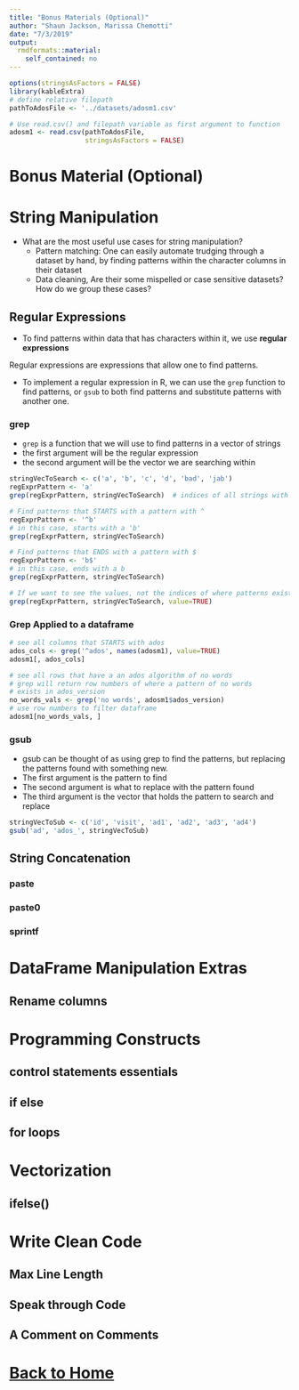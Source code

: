 ```yaml
---
title: "Bonus Materials (Optional)"
author: "Shaun Jackson, Marissa Chemotti"
date: "7/3/2019"
output: 
  rmdformats::material:
    self_contained: no
---
```


```r
options(stringsAsFactors = FALSE)
library(kableExtra)
# define relative filepath
pathToAdosFile <- '../datasets/adosm1.csv'

# Use read.csv() and filepath variable as first argument to function
adosm1 <- read.csv(pathToAdosFile, 
                   stringsAsFactors = FALSE)
```


# Bonus Material (Optional)

# String Manipulation

- What are the most useful use cases for string manipulation?
    - Pattern matching: One can easily automate trudging through a dataset by hand, by finding patterns within the character columns in their dataset
    - Data cleaning, Are their some mispelled or case sensitive datasets? How do we group these cases?

## Regular Expressions

- To find patterns within data that has characters within it, we use **regular expressions**

Regular expressions are expressions that allow one to find patterns. 

- To implement a regular expression in R, we can use the `grep` function to find patterns, or `gsub` to both find patterns and substitute patterns with another one.

### grep

- `grep` is a function that we will use to find patterns in a vector of strings
- the first argument will be the regular expression
- the second argument will be the vector we are searching within

```r
stringVecToSearch <- c('a', 'b', 'c', 'd', 'bad', 'jab')
regExprPattern <- 'a'
grep(regExprPattern, stringVecToSearch)  # indices of all strings with  an 'a'

# Find patterns that STARTS with a pattern with ^
regExprPattern <- '^b'
# in this case, starts with a 'b'
grep(regExprPattern, stringVecToSearch)

# Find patterns that ENDS with a pattern with $
regExprPattern <- 'b$'
# in this case, ends with a b
grep(regExprPattern, stringVecToSearch)

# If we want to see the values, not the indices of where patterns exist
grep(regExprPattern, stringVecToSearch, value=TRUE)
```

### Grep Applied to a dataframe

```r
# see all columns that STARTS with ados
ados_cols <- grep('^ados', names(adosm1), value=TRUE)
adosm1[, ados_cols]

# see all rows that have a an ados algorithm of no words
# grep will return row numbers of where a pattern of no words
# exists in ados_version
no_words_vals <- grep('no words', adosm1$ados_version)
# use row numbers to filter dataframe
adosm1[no_words_vals, ]
```



### gsub

- gsub can be thought of as using grep to find the patterns, but replacing the patterns found with something new.
- The first argument is the pattern to find
- The second argument is what to replace with the pattern found
- The third argument is the vector that holds the pattern to search and replace

```r
stringVecToSub <- c('id', 'visit', 'ad1', 'ad2', 'ad3', 'ad4')
gsub('ad', 'ados_', stringVecToSub)

```

## String Concatenation

### paste

### paste0

### sprintf

# DataFrame Manipulation Extras

## Rename columns

# Programming Constructs

## control statements essentials

## if else

## for loops


# Vectorization

## ifelse()

# Write Clean Code

## Max Line Length

## Speak through Code

## A Comment on Comments

# <a href="../index.html">Back to Home</a>

